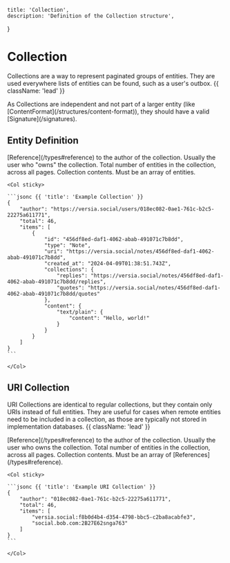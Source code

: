     title: 'Collection',
    description: 'Definition of the Collection structure',
}

# Collection

Collections are a way to represent paginated groups of entities. They are used everywhere lists of entities can be found, such as a user's outbox. {{ className: 'lead' }}

<Note>
    As Collections are independent and not part of a larger entity (like [ContentFormat](/structures/content-format)), they should have a valid [Signature](/signatures).
</Note>

## Entity Definition

<Row>
    <Col>
        <Properties name="Collection">
            <Property name="author" type="Reference" required={false} typeLink="/types#reference">
                [Reference](/types#reference) to the author of the collection. Usually the user who "owns" the collection.
            </Property>
            <Property name="total" type="number" required={true} numberType="u64">
                Total number of entities in the collection, across all pages.
            </Property>
            <Property name="items" type="Entity[]" required={true}>
                Collection contents. Must be an array of entities.
            </Property>
        </Properties>
    </Col>

    <Col sticky>

    ```jsonc {{ 'title': 'Example Collection' }}
    {
        "author": "https://versia.social/users/018ec082-0ae1-761c-b2c5-22275a611771",
        "total": 46,
        "items": [
            {
                "id": "456df8ed-daf1-4062-abab-491071c7b8dd",
                "type": "Note",
                "uri": "https://versia.social/notes/456df8ed-daf1-4062-abab-491071c7b8dd",
                "created_at": "2024-04-09T01:38:51.743Z",
                "collections": {
                    "replies": "https://versia.social/notes/456df8ed-daf1-4062-abab-491071c7b8dd/replies",
                    "quotes": "https://versia.social/notes/456df8ed-daf1-4062-abab-491071c7b8dd/quotes"
                },
                "content": {
                    "text/plain": {
                        "content": "Hello, world!"
                    }
                }
            }
        ]
    }
    ```

    </Col>
</Row>

## URI Collection

URI Collections are identical to regular collections, but they contain only URIs instead of full entities. They are useful for cases when remote entities need to be included in a collection, as those are typically not stored in implementation databases. {{ className: 'lead' }}

<Row>
    <Col>
        <Properties name="URICollection">
            <Property name="author" type="Reference" required={false} typeLink="/types#reference">
                [Reference](/types#reference) to the author of the collection. Usually the user who owns the collection.
            </Property>
            <Property name="total" type="number" required={true} numberType="u64">
                Total number of entities in the collection, across all pages.
            </Property>
            <Property name="items" type="Reference[]" required={true}>
                Collection contents. Must be an array of [References](/types#reference).
            </Property>
        </Properties>
    </Col>

    <Col sticky>

    ```jsonc {{ 'title': 'Example URI Collection' }}
    {
        "author": "018ec082-0ae1-761c-b2c5-22275a611771",
        "total": 46,
        "items": [
            "versia.social:f8b0d4b4-d354-4798-bbc5-c2ba8acabfe3",
            "social.bob.com:2B27E62snga763"
        ]
    }
    ```

    </Col>
</Row>